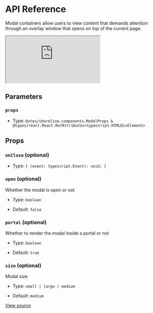 # API Reference

Modal containers allow users to view content that demands attention through an overlay window that opens on top of the current page.

<iframe src="https://620e870c28c4ae003a705d42-huyfssrbrp.chromatic.com/?path=/story/shoreline-components-modal--playground&full=1&shortcuts=false&singleStory=true" 
        style={{"width":"100%","height":600,"border":0,"borderRadius":4}}></iframe>

## Parameters

### `props`

- Type: `@vtex/shoreline-components.ModalProps & @types/react.React.RefAttributes<typescript.HTMLDivElement>`

## Props

### `onClose` (optional)

- Type: `{ (event: typescript.Event): void; }`

### `open` (optional)

Whether the modal is open or not

- Type: `boolean`

- Default: `false`

### `portal` (optional)

Whether to render the modal inside a portal or not

- Type: `boolean`

- Default: `true`

### `size` (optional)

Modal size

- Type: `small | large | medium`

- Default: `medium`

[View source](https://github.com/vtex/shoreline/blob/18b8ed5ed/packages/components/src/modal/modal.tsx#L32)
